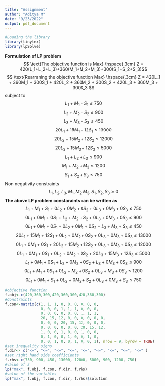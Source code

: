 ---
title: "Assignment"
author: "Aditya M"
date: "9/23/2022"
output: pdf_document
---
```{r}
#Loading the library
library(tinytex)
library(lpSolve)
```

**Formulation of LP problem**
$$ \text{The objective function is Max}  \hspace{.3cm} Z = 420(L_1+L_2+L_3)+360(M_1+M_2+M_3)+300(S_1+S_2+S_3)$$
$$ \text{Rearraning the objective function Max}  \hspace{.3cm} Z = 420L_1 + 360M_1 + 300S_1 + 420L_2 + 360M_2 + 300S_2 + 420L_3 + 360M_3 + 300S_3 $$
subject to
$$L_1+M_1+S_1\le750$$
$$L_2+M_2+S_2\le900$$
$$L_3+M_3+S_3\le450 $$
$$20L_1+15M_1+12S_1\le13000$$
$$20L_2+15M_2+12S_2\le12000$$
$$20L_3+15M_3+12S_3\le5000$$
$$L_1+L_2+L_3\le900$$
$$M_1+M_2+M_3\le1200$$
$$S_1+S_2+S_3\le750$$
Non negativity constraints
$$L_1, L_2, L_3, M_1, M_2, M_3, S_1, S_2, S_3\ge0 $$
**The above LP problem constaraints can be written as**
$$L_1+M_1+S_1+0L_2+0M_2+0S_2+0L_3+0M_3+0S_3\le750$$
$$0L_1+0M_1+0S_1+L_2+M_2+S_2+0L_3+0M_3+0S_3\le900$$
$$0L_1+0M_1+0S_1+0L_2+0M_2+0S_2+L_3+M_3+S_3\le450$$
$$20L_1+15M_1+12S_1+0L_2+0M_2+0S_2+0L_3+0M_3+0S_3\le13000$$
$$0L_1+0M_1+0S_1+20L_2+15M_2+12S_2+0L_3+0M_3+0S_3\le12000$$
$$0L_1+0M_1+0S_1+0L_2+0M_2+0S_2+20L_3+15M_3+12S_3\le5000$$
$$L_1+0M_1+0S_1+L_2+0M_2+0S_2+L_3+0M_3+0S_3\le900$$
$$0L_1+M_1+0S_1+0L_2+M_2+0S_2+0L_3+M_3+0S_3\le1200$$
$$0L_1+0M_1+S_1+0L_2+0M_2+S_2+0L_3+0M_3+S_3\le750$$
```{r}
#objective function
f.obj<-c(420,360,300,420,360,300,420,360,300)
#Constraints
f.con<-matrix(c(1, 1, 1, 0, 0, 0, 0, 0, 0,
                0, 0, 0, 1, 1, 1, 0, 0, 0,
                0, 0, 0, 0, 0, 0, 1, 1, 1,
                20, 15, 12, 0, 0, 0, 0, 0, 0,
                0, 0, 0, 20, 15, 12, 0, 0, 0,
                0, 0, 0, 0, 0, 0, 20, 15, 12,
                1, 0, 0, 1, 0, 0, 1, 0, 0,
                0, 1, 0, 0, 1, 0, 0, 1, 0,
                0, 0, 1, 0, 0, 1, 0, 0, 1), nrow = 9, byrow = TRUE)
#set inequality signs
f.dir<- c("<=", "<=", "<=", "<=", "<=", "<=", "<=", "<=", "<=" )
#set right hand side coefficients
f.rhs<-c(750, 900, 450, 13000, 12000, 5000, 900, 1200, 750)
#value of z
lp("max", f.obj, f.con, f.dir, f.rhs)
#value of the variables
lp("max", f.obj, f.con, f.dir, f.rhs)$solution
```